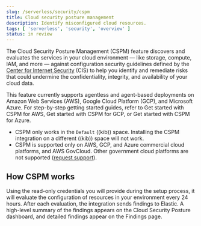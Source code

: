 ```yaml
---
slug: /serverless/security/cspm
title: Cloud security posture management
description: Identify misconfigured cloud resources.
tags: [ 'serverless', 'security', 'overview' ]
status: in review
---
```


<DocBadge template="technical preview" />
<div id="cspm"></div>

The Cloud Security Posture Management (CSPM) feature discovers and evaluates the services in your cloud environment — like storage, compute, IAM, and more — against configuration security guidelines defined by the [Center for Internet Security](https://www.cisecurity.org/) (CIS) to help you identify and remediate risks that could undermine the confidentiality, integrity, and availability of your cloud data.

This feature currently supports agentless and agent-based deployments on Amazon Web Services (AWS), Google Cloud Platform (GCP), and Microsoft Azure. For step-by-step getting started guides, refer to <DocLink slug="/serverless/security/cspm-get-started">Get started with CSPM for AWS</DocLink>, <DocLink slug="/serverless/security/cspm-get-started-gcp">Get started with CSPM for GCP</DocLink>, or <DocLink slug="/serverless/security/cspm-get-started-azure">Get started with CSPM for Azure</DocLink>.

<DocCallOut title="Requirements">

* CSPM only works in the `Default` ((kib)) space. Installing the CSPM integration on a different ((kib)) space will not work. 
* CSPM is supported only on AWS, GCP, and Azure commercial cloud platforms, and AWS GovCloud. Other government cloud platforms are not supported ([request support](https://github.com/elastic/kibana/issues/new/choose)).

</DocCallOut>

<div id="cspm-how-it-works"></div>

## How CSPM works

Using the read-only credentials you will provide during the setup process, it will evaluate the configuration of resources in your environment every 24 hours.
After each evaluation, the integration sends findings to Elastic. A high-level summary of the findings appears on the <DocLink slug="/serverless/security/cloud-posture-dashboard-dash">Cloud Security Posture dashboard</DocLink>, and detailed findings appear on the <DocLink slug="/serverless/security/cspm-findings-page">Findings page</DocLink>.
